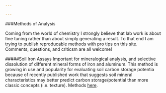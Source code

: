 ```yaml
---

---
```


###Methods of Analysis

Coming from the world of chemistry I strongly believe that lab work is about fine tuning rather than about simply generating a result. To that end I am trying to publish reproducable methods with pro tips on this site. Comments, questions, and criticsm are all welcome!

#####Soil Iron Assays
Important for mineralogical analysis, and selective dissolution of different mineral forms of iron and aluminum. This method is growing in use and popularity for evaluating soil carbon storage potentia because of recently published work that suggests soil mineral characteristics may better predict carbon storage/potential than more classic concepts (i.e. texture). Methods [here](files/Soil_iron_assays.pdf).